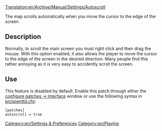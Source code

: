 [[Translation:en/Archive/Manual/Settings/Autoscroll]]


The map scrolls automatically when you move the cursor to the edge of the screen

== Description ==
Normally, to scroll the main screen you must right click and then drag the mouse.  With this option enabled, it also allows the player to move the cursor to the edge of the screen in the desired direction.  Many people find this rather annoying as it is very easy to accidently scroll the screen.

== Use ==
This feature is disabled by default. Enable this patch through either the [[en/Archive/Manual/Settings/Advanced Settings/Interface#Pan window when mouse is at the edge|configure patches -> Interface]] window or use the following syntax in [[en/openttd.cfg]]:
<pre>[patches]
autoscroll = true</pre>

[[Category:en/Settings & Preferences]][[Category:en/Playing]]